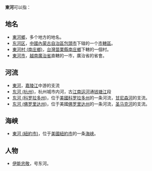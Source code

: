 '''東河'''可以指：

==地名==
*[[東河鄉|東河鄉]]，多个地方的地名。
*[[东河区|东河区]]，[[中华人民共和国|中國]][[內蒙古自治區|內蒙古自治區]][[包頭市|包頭市]]下辖的一个[[市轄區|市轄區]]。
*[[東河村_(南庄鄉)|東河村 (南庄鄉)]]，[[台灣|台灣]][[苗栗縣|苗栗縣]][[南庄鄉_(臺灣)|南庄鄉]]下轄的一個村。
*[[東河市|東河市]]，[[越南|越南]][[廣治省|廣治省]]直轄的一市，廣治省的省會。

==河流==
*[[东河_(嘉陵江支流)|東河]]，[[嘉陵江|嘉陵江]]中游的支流
*[[东河_(杭州)|东河 (杭州)]]，杭州城市内河，古[[江南运河|江南运河]]通[[钱塘江|钱塘江]]段
*[[东河_(科罗拉多州)|东河 (科罗拉多州)]]，位于[[美國|美國]][[科罗拉多州|科罗拉多州]]的一条河流，[[甘尼森河|甘尼森河]]的支流。
*[[东河_(佛罗里达州)|东河 (佛罗里达州)]]，位于美國[[佛罗里达州|佛罗里达州]]的一条河流，[[圣马克河|圣马克河]]的支流。

==海峡==
*[[東河_(紐約市)|東河 (紐約市)]]，位于[[美國|美國]][[紐約市|紐約市]]的一条[[海峡|海峡]]。

==人物==
*[[伊能忠敬|伊能忠敬]]，号东河。

{{disambig|Cat=二字地名消歧义}}